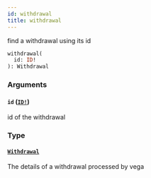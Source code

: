 ```yaml
---
id: withdrawal
title: withdrawal
---
```


find a withdrawal using its id

```graphql
withdrawal(
  id: ID!
): Withdrawal

```

### Arguments

#### `id` ([`ID!`](/docs/graphql/scalars/id))

id of the withdrawal

### Type

#### [`Withdrawal`](/docs/graphql/objects/withdrawal)

The details of a withdrawal processed by vega
